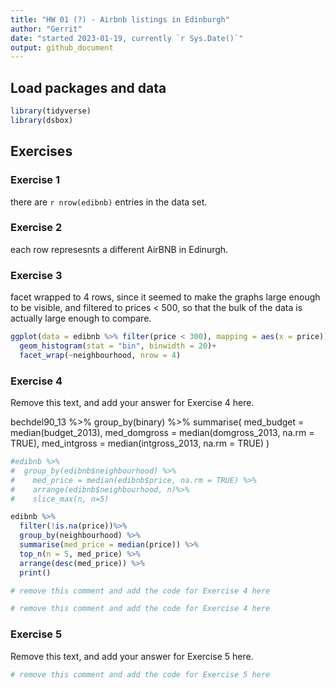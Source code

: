 ```yaml
---
title: "HW 01 (?) - Airbnb listings in Edinburgh"
author: "Gerrit"
date: "started 2023-01-19, currently `r Sys.Date()`"
output: github_document
---
```


## Load packages and data

```r
library(tidyverse)
library(dsbox)
```

## Exercises

### Exercise 1

there are `r nrow(edibnb)` entries in the data set.

### Exercise 2

each row represesnts a different AirBNB in Edinurgh.

### Exercise 3

facet wrapped to 4 rows, since it seemed to make the graphs large enough to be visible, and filtered to prices < 500, so that the bulk of the data is actually large enough to compare.

```r
ggplot(data = edibnb %>% filter(price < 300), mapping = aes(x = price))+
  geom_histogram(stat = "bin", binwidth = 20)+
  facet_wrap(~neighbourhood, nrow = 4)
```

### Exercise 4

Remove this text, and add your answer for Exercise 4 here.

bechdel90_13 %>%
  group_by(binary) %>%
  summarise(
    med_budget = median(budget_2013),
    med_domgross = median(domgross_2013, na.rm = TRUE),
    med_intgross = median(intgross_2013, na.rm = TRUE)
    )

```r
#edibnb %>%
#  group_by(edibnb$neighbourhood) %>%
#    med_price = median(edibnb$price, na.rm = TRUE) %>%
#    arrange(edibnb$neighbourhood, n)%>%
#    slice_max(n, n=5)

edibnb %>%
  filter(!is.na(price))%>%
  group_by(neighbourhood) %>%
  summarise(med_price = median(price)) %>%
  top_n(n = 5, med_price) %>%
  arrange(desc(med_price)) %>%
  print()
```

```r
# remove this comment and add the code for Exercise 4 here
```

```r
# remove this comment and add the code for Exercise 4 here
```

### Exercise 5

Remove this text, and add your answer for Exercise 5 here.

```r
# remove this comment and add the code for Exercise 5 here
```